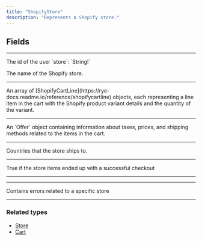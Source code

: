 ```yaml
---
title: "ShopifyStore"
description: "Represents a Shopify store."
---
```


## Fields

---

<ParamField path="user_id" type="string">
  The id of the user
</ParamField>
`store`: `String!`

The name of the Shopify store.

---
<ParamField path="cartLines" type="ShopifyCartLine!">
An array of [ShopifyCartLine](https://rye-docs.readme.io/reference/shopifycartline) objects, each representing a line item in the cart with the Shopify product variant details and the quantity of the variant.
</ParamField>

---

<ParamField path="offer" type="ShopifyOffer">
An `Offer` object containing information about taxes, prices, and shipping methods related to the items in the cart.
</ParamField>

---

<ParamField path="shipsToCountries" type="Country!">
Countries that the store ships to.
</ParamField>


---

<ParamField path="isSubmitted" type="Boolean!">
True if the store items ended up with a successful checkout
</ParamField>


---

<ParamField path="requestId" type="String!">
</ParamField>

---

<ParamField path="errors" type="ShopifyStoreError!!">
Contains errors related to a specific store
</ParamField>

---

### Related types

* [Store](/reference/store)
* [Cart](/reference/cart-2)